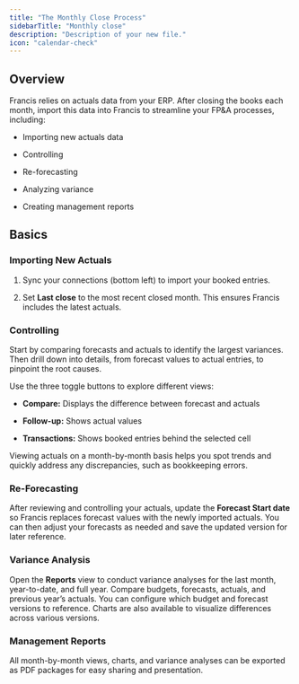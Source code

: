 ```yaml
---
title: "The Monthly Close Process"
sidebarTitle: "Monthly close"
description: "Description of your new file."
icon: "calendar-check"
---
```


## Overview

Francis relies on actuals data from your ERP. After closing the books each month, import this data into Francis to streamline your FP\&A processes, including:

* Importing new actuals data

* Controlling

* Re-forecasting

* Analyzing variance

* Creating management reports

## Basics

### Importing New Actuals

1. Sync your connections (bottom left) to import your booked entries.

2. Set **Last close** to the most recent closed month. This ensures Francis includes the latest actuals.

### Controlling

Start by comparing forecasts and actuals to identify the largest variances. Then drill down into details, from forecast values to actual entries, to pinpoint the root causes.

Use the three toggle buttons to explore different views:

* **Compare:** Displays the difference between forecast and actuals

* **Follow-up:** Shows actual values

* **Transactions:** Shows booked entries behind the selected cell

Viewing actuals on a month-by-month basis helps you spot trends and quickly address any discrepancies, such as bookkeeping errors.

### Re-Forecasting

After reviewing and controlling your actuals, update the **Forecast Start date** so Francis replaces forecast values with the newly imported actuals. You can then adjust your forecasts as needed and save the updated version for later reference.

### Variance Analysis

Open the **Reports** view to conduct variance analyses for the last month, year-to-date, and full year. Compare budgets, forecasts, actuals, and previous year’s actuals. You can configure which budget and forecast versions to reference. Charts are also available to visualize differences across various versions.

### Management Reports

All month-by-month views, charts, and variance analyses can be exported as PDF packages for easy sharing and presentation.
